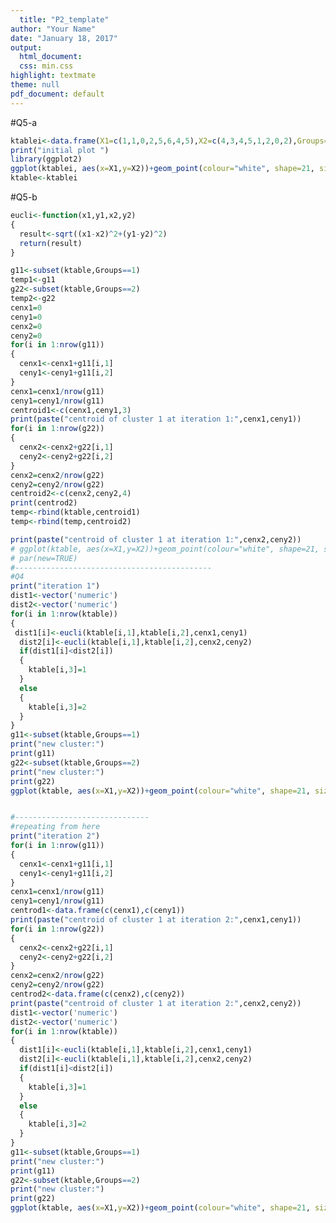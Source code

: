 ```yaml
---
  title: "P2_template"
author: "Your Name"
date: "January 18, 2017"
output:
  html_document:
  css: min.css
highlight: textmate
theme: null
pdf_document: default
---
```

#Q5-a
```r
ktablei<-data.frame(X1=c(1,1,0,2,5,6,4,5),X2=c(4,3,4,5,1,2,0,2),Groups=c(1,1,2,2,1,2,1,2))
print("initial plot ")
library(ggplot2)
ggplot(ktablei, aes(x=X1,y=X2))+geom_point(colour="white", shape=21, size = 4,aes(fill = factor(Groups)))+scale_fill_manual(values=c("blue", "red"))
ktable<-ktablei
```
#Q5-b
```r
eucli<-function(x1,y1,x2,y2)
{
  result<-sqrt((x1-x2)^2+(y1-y2)^2)
  return(result)
}
```

```r
g11<-subset(ktable,Groups==1)
temp1<-g11
g22<-subset(ktable,Groups==2)
temp2<-g22
cenx1=0
ceny1=0
cenx2=0
ceny2=0
for(i in 1:nrow(g11))
{
  cenx1<-cenx1+g11[i,1]
  ceny1<-ceny1+g11[i,2]
}
cenx1=cenx1/nrow(g11)
ceny1=ceny1/nrow(g11)
centroid1<-c(cenx1,ceny1,3)
print(paste("centroid of cluster 1 at iteration 1:",cenx1,ceny1))
for(i in 1:nrow(g22))
{
  cenx2<-cenx2+g22[i,1]
  ceny2<-ceny2+g22[i,2]
}
cenx2=cenx2/nrow(g22)
ceny2=ceny2/nrow(g22)
centroid2<-c(cenx2,ceny2,4)
print(centrod2)
temp<-rbind(ktable,centroid1)
temp<-rbind(temp,centroid2)

print(paste("centroid of cluster 1 at iteration 1:",cenx2,ceny2))
# ggplot(ktable, aes(x=X1,y=X2))+geom_point(colour="white", shape=21, size = 4,aes(fill = factor(Groups)))+scale_fill_manual(values=c("blue", "red"))
# par(new=TRUE)
#--------------------------------------------
#Q4
print("iteration 1")
dist1<-vector('numeric')
dist2<-vector('numeric')
for(i in 1:nrow(ktable))
{
 dist1[i]<-eucli(ktable[i,1],ktable[i,2],cenx1,ceny1)
  dist2[i]<-eucli(ktable[i,1],ktable[i,2],cenx2,ceny2)
  if(dist1[i]<dist2[i])
  {
    ktable[i,3]=1
  }
  else
  {
    ktable[i,3]=2
  }
}
g11<-subset(ktable,Groups==1)
print("new cluster:")
print(g11)
g22<-subset(ktable,Groups==2)
print("new cluster:")
print(g22)
ggplot(ktable, aes(x=X1,y=X2))+geom_point(colour="white", shape=21, size = 4,aes(fill = factor(Groups)))+scale_fill_manual(values=c("blue", "red"))


#------------------------------
#repeating from here
print("iteration 2")
for(i in 1:nrow(g11))
{
  cenx1<-cenx1+g11[i,1]
  ceny1<-ceny1+g11[i,2]
}
cenx1=cenx1/nrow(g11)
ceny1=ceny1/nrow(g11)
centrod1<-data.frame(c(cenx1),c(ceny1))
print(paste("centroid of cluster 1 at iteration 2:",cenx1,ceny1))
for(i in 1:nrow(g22))
{
  cenx2<-cenx2+g22[i,1]
  ceny2<-ceny2+g22[i,2]
}
cenx2=cenx2/nrow(g22)
ceny2=ceny2/nrow(g22)
centrod2<-data.frame(c(cenx2),c(ceny2))
print(paste("centroid of cluster 1 at iteration 2:",cenx2,ceny2))
dist1<-vector('numeric')
dist2<-vector('numeric')
for(i in 1:nrow(ktable))
{
  dist1[i]<-eucli(ktable[i,1],ktable[i,2],cenx1,ceny1)
  dist2[i]<-eucli(ktable[i,1],ktable[i,2],cenx2,ceny2)
  if(dist1[i]<dist2[i])
  {
    ktable[i,3]=1
  }
  else
  {
    ktable[i,3]=2
  }
}
g11<-subset(ktable,Groups==1)
print("new cluster:")
print(g11)
g22<-subset(ktable,Groups==2)
print("new cluster:")
print(g22)
ggplot(ktable, aes(x=X1,y=X2))+geom_point(colour="white", shape=21, size = 4,aes(fill = factor(Groups)))+scale_fill_manual(values=c("blue", "red"))
```
